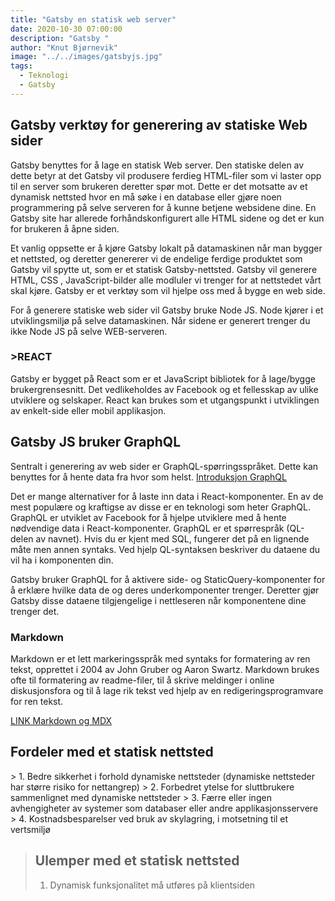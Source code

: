 ```yaml
---
title: "Gatsby en statisk web server"
date: 2020-10-30 07:00:00
description: "Gatsby "
author: "Knut Bjørnevik"
image: "../../images/gatsbyjs.jpg"
tags:
  - Teknologi
  - Gatsby
---
```


<h2>Gatsby verktøy for generering av statiske Web sider</h2>

Gatsby benyttes for å lage en statisk Web server. Den statiske delen av dette betyr at det Gatsby vil produsere ferdieg HTML-filer som vi laster opp til en server som brukeren deretter spør mot. Dette er det motsatte av et dynamisk nettsted hvor en må søke i en database eller gjøre noen programmering på selve serveren for å kunne betjene websidene dine. En Gatsby site har allerede forhåndskonfigurert alle HTML sidene og det er kun for brukeren å åpne siden.

Et vanlig oppsette er å kjøre Gatsby lokalt på datamaskinen når man bygger et nettsted, og deretter genererer vi de endelige ferdige produktet som Gatsby vil spytte ut, som er et statisk Gatsby-nettsted. Gatsby vil generere HTML, CSS , JavaScript-bilder alle modluler vi trenger for at nettstedet vårt skal kjøre. Gatsby er et  verktøy som vil hjelpe oss med å bygge en web side.

For å generere statiske web sider vil Gatsby bruke Node JS. Node kjører i et utviklingsmiljø på selve datamaskinen.
 Når sidene er generert trenger du ikke  Node JS på selve WEB-serveren.
<h3>>REACT</h3>
Gatsby er bygget på React som er et JavaScript bibliotek for å lage/bygge brukergrensesnitt. 
Det vedlikeholdes av Facebook og et fellesskap av ulike utviklere og selskaper. 
React kan brukes som et utgangspunkt i utviklingen av enkelt-side eller mobil applikasjon.

<h2> Gatsby JS bruker GraphQL </h2>
Sentralt i generering av web sider er GraphQL-spørringsspråket. Dette kan benyttes for å hente data fra hvor som helst. <a target="_blank" rel="noopener noreferrer" href= "https://www.gatsbyjs.com/tutorial/part-five/#introducing-graphiql" > Introduksjon GraphQL</a>

Det er mange alternativer for å laste inn data i React-komponenter. En av de mest populære og kraftigse av disse er en teknologi som heter GraphQL. GraphQL er utviklet av Facebook for å hjelpe utviklere med å hente nødvendige data i React-komponenter.
GraphQL er et spørrespråk (QL-delen av navnet). Hvis du er kjent med SQL, fungerer det på en lignende måte men annen syntaks. Ved hjelp QL-syntaksen beskriver du dataene du vil ha i komponenten din.

Gatsby bruker GraphQL for å aktivere side- og StaticQuery-komponenter for å erklære hvilke data de og deres underkomponenter trenger. Deretter gjør Gatsby disse dataene tilgjengelige i nettleseren når komponentene dine trenger det.


<h3> Markdown </h3>
Markdown er et lett markeringsspråk med syntaks for formatering av ren tekst, opprettet i 2004 av John Gruber og Aaron Swartz. Markdown brukes ofte til formatering av readme-filer, til å skrive meldinger i online diskusjonsfora og til å lage rik tekst ved hjelp av en redigeringsprogramvare for ren tekst.

<a  rel="noopener noreferrer" href= "007-markdown-mdx"> LINK Markdown og MDX </a>


<h2> Fordeler med et statisk nettsted </h2>
> 1. Bedre sikkerhet i forhold dynamiske nettsteder (dynamiske nettsteder har større risiko for nettangrep)
> 2. Forbedret ytelse for sluttbrukere sammenlignet med dynamiske nettsteder 
> 3. Færre eller ingen avhengigheter av systemer som databaser eller andre applikasjonsservere 
> 4. Kostnadsbesparelser ved bruk av skylagring, i motsetning til et vertsmiljø 


> ## Ulemper med et statisk nettsted
> 1. Dynamisk funksjonalitet må utføres på klientsiden
